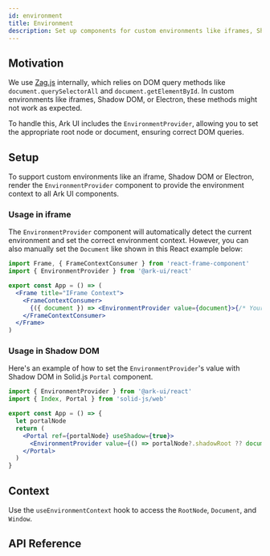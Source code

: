 ```yaml
---
id: environment
title: Environment
description: Set up components for custom environments like iframes, Shadow DOM, or Electron.
---
```


## Motivation

We use [Zag.js](https://zagjs.com/overview/composition#custom-window-environment) internally, which relies on DOM query
methods like `document.querySelectorAll` and `document.getElementById`. In custom environments like iframes, Shadow DOM,
or Electron, these methods might not work as expected.

To handle this, Ark UI includes the `EnvironmentProvider`, allowing you to set the appropriate root node or document,
ensuring correct DOM queries.

## Setup

To support custom environments like an iframe, Shadow DOM or Electron, render the `EnvironmentProvider` component to
provide the environment context to all Ark UI components.

<Example id="setup" />

### Usage in iframe

The `EnvironmentProvider` component will automatically detect the current environment and set the correct environment
context. However, you can also manually set the `Document` like shown in this React example below:

```jsx
import Frame, { FrameContextConsumer } from 'react-frame-component'
import { EnvironmentProvider } from '@ark-ui/react'

export const App = () => (
  <Frame title="IFrame Context">
    <FrameContextConsumer>
      {({ document }) => <EnvironmentProvider value={document}>{/* Your App */}</EnvironmentProvider>}
    </FrameContextConsumer>
  </Frame>
)
```

### Usage in Shadow DOM

Here's an example of how to set the `EnvironmentProvider`'s value with Shadow DOM in Solid.js `Portal` component.

```jsx
import { EnvironmentProvider } from '@ark-ui/react'
import { Index, Portal } from 'solid-js/web'

export const App = () => {
  let portalNode
  return (
    <Portal ref={portalNode} useShadow={true}>
      <EnvironmentProvider value={() => portalNode?.shadowRoot ?? document}>{/* Your App */}</EnvironmentProvider>
    </Portal>
  )
}
```

## Context

Use the `useEnvironmentContext` hook to access the `RootNode`, `Document`, and `Window`.

<Example id="usage" />

## API Reference

<ComponentTypes id="environment" />
